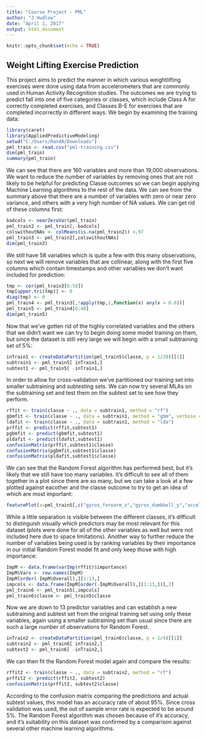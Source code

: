 ```yaml
---
title: "Course Project - PML"
author: "J Hudlow"
date: "April 1, 2017"
output: html_document
---
```


```r
knitr::opts_chunk$set(echo = TRUE)
```

## Weight Lifting Exercise Prediction

This project aims to predict the manner in which various weightlifting exercises were done using data from accelerometers that are commonly used in Human Activity Recognition studies. The outcomes we are trying to predict fall into one of five categories or classes, which include Class A for correctly completed exercises, and Classes B-E for exercises that are completed incorrectly in different ways. We begin by examining the training data:

```r
library(caret)
library(AppliedPredictiveModeling)
setwd("C:/Users/RandA/Downloads")
pml_train <- read.csv("pml-training.csv")
dim(pml_train)
summary(pml_train)
```

We can see that there are 160 variables and more than 19,000 observations. We want to reduce the number of variables by removing ones that are not likely to be helpful for predicting Classe outcomes so we can begin applying Machine Learning algorithms to the rest of the data. We can see from the summary above that there are a number of variables with zero or near zero variance, and others with a very high number of NA values. We can get rid of these columns first:

```r
badcols <- nearZeroVar(pml_train)
pml_train2 <- pml_train[,-badcols]
colswithoutNAs <- colMeans(is.na(pml_train2)) <.97
pml_train3 <- pml_train2[,colswithoutNAs]
dim(pml_train3)
```

We still have 58 variables which is quite a few with this many observations, so next we will remove variables that are collinear, along with the first five columns which contain timestamps and other variables we don't want included for prediction:

```r
tmp <- cor(pml_train3[6:58])
tmp[upper.tri(tmp)] <- 0
diag(tmp) <- 0
pml_train4 <- pml_train3[,!apply(tmp,2,function(x) any(x > 0.8))]
pml_train5 <- pml_train4[6:48]
dim(pml_train5)
```

Now that we've gotten rid of the highly correlated variables and the others that we didn't want we can try to begin doing some model training on them, but since the dataset is still very large we will begin with a small subtraining set of 5%:

```r
inTrain1 <- createDataPartition(pml_train5$classe, p = 1/20)[[1]]
subtrain1 <- pml_train5[ inTrain1,]
subtest1 <- pml_train5[ -inTrain1,]
```

In order to allow for cross-validation we've partitioned our training set into smaller subtraining and subtesting sets. We can now try several MLAs on the subtraining set and test them on the subtest set to see how they perform.

```r
rffit <- train(classe ~ ., data = subtrain1, method = "rf")
gbmfit <- train(classe ~ ., data = subtrain1, method = "gbm", verbose = FALSE)
ldafit <- train(classe ~ ., data = subtrain1, method = "lda")
prffit <- predict(rffit,subtest1)
pgbmfit <- predict(gbmfit,subtest1)
pldafit <- predict(ldafit,subtest1)
confusionMatrix(prffit,subtest1$classe)
confusionMatrix(pgbmfit,subtest1$classe)
confusionMatrix(pldafit,subtest1$classe)
```

We can see that the Random Forest algorithm has performed best, but it's likely that we still have too many variables. It's difficult to see all of them together in a plot since there are so many, but we can take a look at a few plotted against eacother and the classe outcome to try to get an idea of which are most important:

```r
featurePlot(x=pml_train5[,c("gyros_forearm_z","gyros_dumbbell_y","accel_belt_z","magnet_belt_z","classe")],y=pml_train5$classe, plot = "pairs")
```

While a little separation is visible between the different classes, it's difficult to distinguish visually which predictors may be most relevant for this dataset (plots were done for all of the other variables as well but were not included here due to space limitations).
Another way to further reduce the number of variables being used is by ranking variables by their importance in our initial Random Forest model fit and only keep those with high importance:

```r
ImpM <- data.frame(varImp(rffit)$importance)
ImpM$Vars <- row.names(ImpM)
ImpM[order(-ImpM$Overall),][1:13,]
impcols <- data.frame(ImpM[order(-ImpM$Overall),][1:13,])[,2]
pml_train6 <- pml_train5[,impcols]
pml_train6$classe <- pml_train5$classe
```

Now we are down to 13 predictor variables and can establish a new subtraining and subtest set from the original training set using only these variables, again using a smaller subtraining set than usual since there are such a large number of observations for Random Forest. 

```r
inTrain2 <- createDataPartition(pml_train6$classe, p = 1/4)[[1]]
subtrain2 <- pml_train6[ inTrain2,]
subtest2 <- pml_train6[ -inTrain2,]
```

We can then fit the Random Forest model again and compare the results:

```r
rffit2 <- train(classe ~ ., data = subtrain2, method = "rf")
prffit2 <- predict(rffit2, subtest2)
confusionMatrix(prffit2, subtest2$classe)
```

According to the confusion matrix comparing the predictions and actual subtest values, this model has an accuracy rate of about 95%. Since cross validation was used, the out of sample error rate is expected to be around 5%. The Random Forest algorithm was chosen because of it's accuracy, and it's suitability on this dataset was confirmed by a comparison against several other machine learning algorithms. 